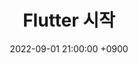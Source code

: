 ---
title: 'Flutter 시작'
date: 2022-09-01 21:00:00 +0900
tags: ['DART', 'FLUTTER']
draft: true
summary: ''
---